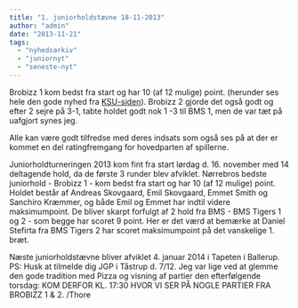 ```yaml
---
title: "1. juniorholdstævne 18-11-2013"
author: "admin"
date: "2013-11-21"
tags: 
  - "nyhedsarkiv"
  - "juniornyt"
  - "seneste-nyt"
---
```


Brobizz 1 kom bedst fra start og har 10 (af 12 mulige) point. (herunder ses hele den gode nyhed fra [KSU-siden](http://ksu.dk/junior/junior.aspx)). Brobizz 2 gjorde det også godt og efter 2 sejre på 3-1, tabte holdet godt nok 1 -3 til BMS 1, men de var tæt på uafgjort synes jeg.

Alle kan være godt tilfredse med deres indsats som også ses på at der er kommet en del ratingfremgang for hovedparten af spillerne.

Juniorholdturneringen 2013 kom fint fra start lørdag d. 16. november med 14 deltagende hold, da de første 3 runder blev afviklet. Nørrebros bedste juniorhold - Brobizz 1 - kom bedst fra start og har 10 (af 12 mulige) point. Holdet består af Andreas Skovgaard, Emil Skovgaard, Emmet Smith og Sanchiro Kræmmer, og både Emil og Emmet har indtil videre maksimumpoint. De bliver skarpt forfulgt af 2 hold fra BMS - BMS Tigers 1 og 2 - som begge har scoret 9 point. Her er det værd at bemærke at Daniel Stefirta fra BMS Tigers 2 har scoret maksimumpoint på det vanskelige 1. bræt.

Næste juniorholdstævne bliver afviklet 4. januar 2014 i Tapeten i Ballerup. PS: Husk at tilmelde dig JGP i Tåstrup d. 7/12. Jeg var lige ved at glemme den gode tradition med Pizza og visning af partier den efterfølgende torsdag: KOM DERFOR KL. 17:30 HVOR VI SER PÅ NOGLE PARTIER FRA BROBIZZ 1 & 2. /Thore
